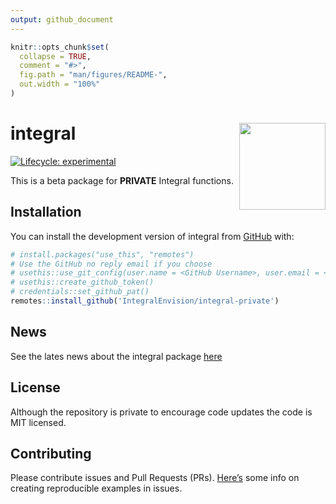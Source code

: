 ```yaml
---
output: github_document
---
```


<!-- README.md is generated from README.Rmd. Please edit that file -->

```r
knitr::opts_chunk$set(
  collapse = TRUE,
  comment = "#>",
  fig.path = "man/figures/README-",
  out.width = "100%"
)
```

# integral <a href='https://github.com/IntegralEnvision/integral'><img src='inst/logos/integral.png' align="right" height="138.5" /></a>

<!-- badges: start -->

[![Lifecycle: experimental](https://img.shields.io/badge/lifecycle-experimental-orange.svg)](https://lifecycle.r-lib.org/articles/stages.html#experimental)

<!-- badges: end -->

This is a beta package for **PRIVATE** Integral functions.

## Installation

You can install the development version of integral from [GitHub](https://github.com/) with:

``` r
# install.packages("use_this", "remotes")
# Use the GitHub no reply email if you choose
# usethis::use_git_config(user.name = <GitHub Username>, user.email = <GitHub Email>)
# usethis::create_github_token()
# credentials::set_github_pat()
remotes::install_github('IntegralEnvision/integral-private')
```
## News

See the lates news about the integral package [here](./NEWS.md)

## License

Although the repository is private to encourage code updates the code is MIT licensed.

## Contributing

Please contribute issues and Pull Requests (PRs). [Here's](https://community.rstudio.com/t/faq-whats-a-reproducible-example-reprex-and-how-do-i-create-one/5219) some info on creating reproducible examples in issues. 
